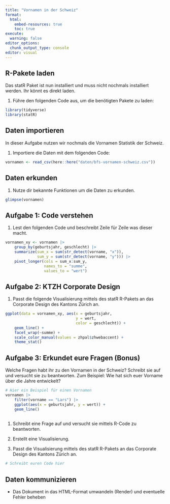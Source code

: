 ```yaml
---
title: "Vornamen in der Schweiz"
format:
  html:
    embed-resources: true
    toc: true
execute:
  warning: false
editor_options: 
  chunk_output_type: console
editor: visual
---
```


## R-Pakete laden

Das statR Paket ist nun installiert und muss nicht nochmals installiert werden. Ihr könnt es direkt laden.

1.  Führe den folgenden Code aus, um die benötigten Pakete zu laden:

```r
library(tidyverse)
library(statR)
```

## Daten importieren

In dieser Aufgabe nutzen wir nochmals die Vornamen Statistik der Schweiz.

1.  Importiere die Daten mit dem folgenden Code:

```r
vornamen <- read_csv(here::here("daten/bfs-vornamen-schweiz.csv"))
```

## Daten erkunden

1.  Nutze dir bekannte Funktionen um die Daten zu erkunden.

```r
glimpse(vornamen)
```

## Aufgabe 1: Code verstehen

1.  Lest den folgenden Code und beschreibt Zeile für Zeile was dieser macht.

```r
vornamen_xy <- vornamen |> 
    group_by(geburtsjahr, geschlecht) |>
    summarize(sum_x = sum(str_detect(vorname, "x")),
              sum_y = sum(str_detect(vorname, "y"))) |> 
    pivot_longer(cols = sum_x:sum_y, 
                 names_to = "summe", 
                 values_to = "wert") 
```

## Aufgabe 2: KTZH Corporate Design

1.  Passt die folgende Visualisierung mittels des statR R-Pakets an das Corporate Design des Kantons Zürich an.

```r
ggplot(data = vornamen_xy, aes(x = geburtsjahr, 
                               y = wert, 
                               color = geschlecht)) +
    geom_line() +
    facet_wrap(~summe) +
    scale_color_manual(values = zhpal$zhwebaccent) +
    theme_stat()
```

## Aufgabe 3: Erkundet eure Fragen (Bonus)

Welche Fragen habt ihr zu den Vornamen in der Schweiz? Schreibt sie auf und versucht sie zu beantworten. Zum Beispiel: Wie hat sich euer Vorname über die Jahre entwickelt?

```r
# Hier ein Beispiel für einen Vornamen 
vornamen |> 
    filter(vorname == "Lars") |> 
    ggplot(aes(x = geburtsjahr, y = wert)) +
    geom_line() 
    
```

1.  Schreibt eine Frage auf und versucht sie mittels R-Code zu beantworten.

2.  Erstellt eine Visualisierung.

3.  Passt die Visualisierung mittels des statR R-Pakets an das Corporate Design des Kantons Zürich an.

```r
# Schreibt euren Code hier

```

## Daten kommunizieren

-   Das Dokument in das HTML-Format umwandeln (Render) und eventuelle Fehler beheben
